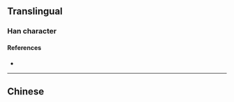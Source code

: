 {{character info/new}}
{{also|濾}}
==Translingual==

===Han character===
{{Han char|rn=85|rad=水|as=10|sn=13|four=|canj=EYPP,XEYPP|ids=⿰氵虑}}

====References====
* {{Han ref|kx=0643.241|hdz=31698.010|uh=6EE4|ud=28388}}

----

==Chinese==
{{zh-see|濾}}